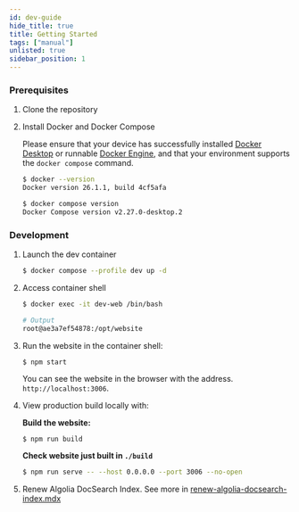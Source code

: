 ```yaml
---
id: dev-guide
hide_title: true
title: Getting Started
tags: ["manual"]
unlisted: true
sidebar_position: 1
---
```


### Prerequisites

1. Clone the repository

2. Install Docker and Docker Compose

    Please ensure that your device has successfully installed [Docker Desktop](https://www.docker.com/products/docker-desktop) or runnable [Docker Engine](https://docs.docker.com/engine/install/), and that your environment supports the `docker compose` command.

    ```bash
    $ docker --version
    Docker version 26.1.1, build 4cf5afa

    $ docker compose version
    Docker Compose version v2.27.0-desktop.2
    ```
### Development

1. Launch the dev container

    ```bash
    $ docker compose --profile dev up -d
    ```

2. Access  container shell

    ```bash
    $ docker exec -it dev-web /bin/bash

    # Output
    root@ae3a7ef54878:/opt/website
    ```

3. Run the website in the container shell:

    ```bash
    $ npm start
    ```
    You can see the website in the browser with the address. `http://localhost:3006`.

4. View production build locally with:

    **Build the website:**
    
    ```
    $ npm run build
    ```
    
    **Check website just built in `./build`**

    ```bash
    $ npm run serve -- --host 0.0.0.0 --port 3006 --no-open
    ```
5. Renew Algolia DocSearch Index. See more in [renew-algolia-docsearch-index.mdx](./renew-algolia-docsearch-index.mdx)
